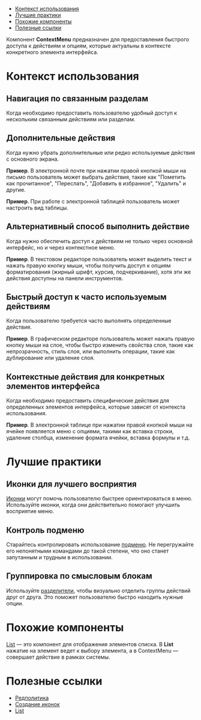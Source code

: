 
<MdxMenu>

- [Контекст использования](#контекст-использования)
- [Лучшие практики](#лучшие-практики)
- [Похожие компоненты](#похожие-компоненты)
- [Полезные ссылки](#полезные-ссылки)

</MdxMenu>

Компонент **ContextMenu** предназначен для предоставления быстрого доступа к действиям и опциям, которые актуальны в контексте конкретного элемента интерфейса.

<MdxImage src={start_example} />

# Контекст использования

## Навигация по связанным разделам

Когда необходимо предоставить пользователю удобный доступ к нескольким связанным действиям или разделам.

<MdxImage src={profile} />

## Дополнительные действия

Когда нужно убрать дополнительные или редко используемые действия с основного экрана.

**Пример**. В электронной почте при нажатии правой кнопкой мыши на письмо пользователь может выбрать действия, такие как "Пометить как прочитанное", "Переcлать", "Добавить в избранное", "Удалить" и другие.

<MdxImage src={mail} />

**Пример**. При работе с электронной таблицей пользователь может настроить вид таблицы.

<MdxImage src={view} />

## Альтернативный способ выполнить действие

Когда нужно обеспечить доступ к действиям не только через основной интерфейс, но и через контекстное меню.

**Пример**. В текстовом редакторе пользователь может выделить текст и нажать правую кнопку мыши, чтобы получить доступ к опциям форматирования (жирный шрифт, курсив, подчеркивание), хотя эти же действия доступны на панели инструментов.

<MdxImage src={text} />

## Быстрый доступ к часто используемым действиям

Когда пользователю требуется часто выполнять определенные действия.

**Пример**. В графическом редакторе пользователь может нажать правую кнопку мыши на слое, чтобы быстро изменить свойства слоя, такие как непрозрачность, стиль слоя, или выполнить операции, такие как дублирование или удаление слоя.

<MdxImage src={graphics} />

## Контекстные действия для конкретных элементов интерфейса

Когда необходимо предоставить специфические действия для определенных элементов интерфейса, которые зависят от контекста использования.

**Пример**. В электронной таблице при нажатии правой кнопкой мыши на ячейке появляется меню с опциями, такими как вставка строки, удаление столбца, изменение формата ячейки, вставка формулы и т.д.

<MdxImage src={table_click} />

# Лучшие практики

## Иконки для лучшего восприятия

[Иконки](##LIBS.LIB.STAND/lib:icons/stand:icons-icon-stable) могут помочь пользователю быстрее ориентироваться в меню. Используйте иконки, когда они действительно помогают улучшить восприятие меню.

<MdxImage src={icons} />

## Контроль подменю

Старайтесь контролировать использование [подменю](##LIBS.LIB.STAND.TAB/lib:uikit/stand:components-contextmenu-stable/tab:dev/hash:второй-уровень-меню). Не перегружайте его непонятными командами до такой степени, что оно станет запутанным и трудным в использовании.

<MdxImage src={submenu} />

## Группировка по смысловым блокам

Используйте [разделители](##LIBS.LIB.STAND.TAB/lib:uikit/stand:components-contextmenu-stable/tab:dev/hash:группы-пунктов-меню), чтобы визуально отделить группы действий друг от друга. Это поможет пользователю быстро находить нужные опции.

<MdxImage src={group} />

# Похожие компоненты

[List](##LIBS.LIB.STAND/lib:uikit/stand:components-list-canary) — это компонент для отображения элементов списка. В **List** нажатие на элемент ведет к выбору элемента, а в ContextMenu — совершает действие в рамках системы.

# Полезные ссылки

- [Редполитика](##LIBS.LIB.STAND/lib:portal/stand:guidelines-editorialpolicy)
- [Создание иконок](##LIBS.LIB.STAND/lib:portal/stand:contributers-addicons)
- [List](##LIBS.LIB.STAND/lib:uikit/stand:components-list-canary)
